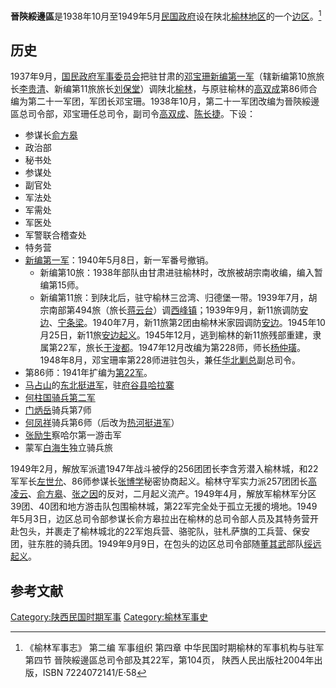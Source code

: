 '''晉陝綏邊區'''是1938年10月至1949年5月[[民国政府|民国政府]]设在陕北[[榆林地区|榆林地区]]的一个[[边区_(国民政府)|边区]]。<ref>《榆林军事志》 第二编 军事组织 第四章 中华民国时期榆林的军事机构与驻军 第四节 晉陝綏邊區总司令部及其22军，第104页， 陕西人民出版社2004年出版，ISBN 7224072141/E·58</ref>

== 历史 ==
1937年9月，[[国民政府军事委员会|国民政府军事委员会]]把驻甘肃的[[邓宝珊|邓宝珊]][[新编第一军|新编第一军]]（辖新编第10旅旅长[[李贵清|李贵清]]、新编第11旅旅长[[刘保堂|刘保堂]]）调陕北[[榆林县|榆林]]，与原驻榆林的[[高双成|高双成]]第86师合编为第二十一军团，军团长邓宝珊。1938年10月，第二十一军团改编为晉陝綏邊區总司令部，邓宝珊任总司令，副司令[[高双成|高双成]]、[[陈长捷|陈长捷]]。下设：
* 参谋长[[俞方皋|俞方皋]]
* 政治部
* 秘书处
* 参谋处
* 副官处
* 军法处
* 军需处
* 军医处
* 军警联合稽查处
* 特务营
* [[新编第一军|新编第一军]]：1940年5月8日，新一军番号撤销。
**新编第10旅：1938年部队由甘肃进驻榆林时，改旅被胡宗南收编，编入暂编第15师。
**新编第11旅：到陕北后，驻守榆林三岔湾、归德堡一带。1939年7月，胡宗南部第494旅（旅长[[蒋云台|蒋云台]]）调[[西峰镇|西峰镇]]；1939年9月，新11旅调防[[安边县|安边]]、[[宁条梁镇|宁条梁]]。1940年7月，新11旅第2团由榆林米家园调防[[安边县|安边]]。1945年10月25日，新11旅[[安边起义|安边起义]]。1945年12月，逃到榆林的新11旅残部重建，隶属第22军，旅长[[于浚都|于浚都]]。1947年12月改编为第228师，师长[[杨仲璜|杨仲璜]]。1948年8月，邓宝珊率第228师进驻包头，兼任[[华北剿总|华北剿总]]副总司令。
* 第86师：1941年扩编为[[国民革命军第二十二军|第22军]]。
* [[马占山|马占山]]的[[东北挺进军|东北挺进军]]，驻[[府谷县|府谷县]][[哈拉寨|哈拉寨]]
* [[何柱國_(軍事將領)|何柱国]][[国民革命军骑兵第二军|骑兵第二军]]
* [[门炳岳|门炳岳]]骑兵第7师
* [[何凤祥|何凤祥]]骑兵第6师（后改为[[热河挺进军|热河挺进军]]）
* [[张励生|张励生]]察哈尔第一游击军
* 蒙军[[白海生|白海生]]独立骑兵旅

1949年2月，解放军派遣1947年战斗被俘的256团团长李含芳潜入榆林城，和22军军长[[左世允|左世允]]、86师参谋长[[张博学|张博学]]秘密协商起义。榆林守军实力派257团团长[[高凌云_(1918年)|高凌云]]、[[俞方皋|俞方皋]]、[[张之因|张之因]]的反对，二月起义流产。1949年4月，解放军榆林军分区39团、40团和地方游击队包围榆林城，第22军完全处于孤立无援的境地。1949年5月3日，边区总司令部参谋长俞方皋拉出在榆林的总司令部人员及其特务营开赴包头，并裹走了榆林城北的22军炮兵营、骆驼队，驻札萨旗的工兵营、保安团，驻东胜的骑兵团。1949年9月9日，在包头的边区总司令部随[[董其武|董其武]]部队[[绥远起义|绥远起义]]。

== 参考文献 ==
{{reflist}}

[[Category:陕西民国时期军事|Category:陕西民国时期军事]]
[[Category:榆林军事史|Category:榆林军事史]]